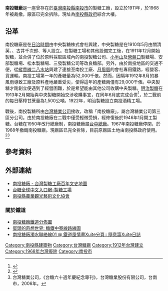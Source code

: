 {{coord|23.902683|120.689637|scale:10000|display=title}}
'''南投糖廠'''是一座曾存在於[[臺灣|臺灣]][[南投縣|南投縣]][[南投市|南投市]]的製糖工廠，設立於1911年，於1968年被裁撤，廠區已完全拆除，現址為[[南投縣政府|南投縣政府]]綜合大樓。

== 沿革 ==

南投糖廠是在[[台灣日治時期|日治時期]]由中央製糖株式會社興建，中央製糖是在1910年5月由關清英、{{link-jp|中村房次郎|中村房次郎}}、古井千次郎、{{link-jp|梅浦精一|梅浦精一}}等人設立。在製糖工場和其他設備完工後，在1911年12月開始製糖，並合併了位於原料採取區域內的南投製糖公司、[[小半山|小半山]]及[[營盤口_(南投縣)|營盤口]]製糖場、安部製糖場、松本製糖場、三發製糖公司等改良糖部。另外，由於南投地區的交通不便，從[[縱貫線_(鐵路)|縱貫線]][[二水車站|二八水站]]興建了連接至南投工廠、[[月眉厝|月眉厝]]的會社專用鐵路，經營客、貨運輸。南投工場第一年的產糖量為52,000千俵。然而，因隔年1912年8月的暴風雨導致工廠及原料產地嚴重受災，使得這年的產糖兩僅有29,000千俵。中央製糖才剛創立便遇到了經營困難，於是希望能由其他公司收購中央製糖。[[明治製糖|明治製糖]]在1913年2月開始與中央製糖開始交涉收購事宜，在同年6月底完成合併<ref>{{Cite book|title=臺灣產業之現勢|last=山川|first=岩吉|publisher=臺灣大觀社|year=1913-10-25}}</ref>，於二戰前的每日壓榨甘蔗量為1,500公噸。1922年，明治製糖設立南投酒精工場。

戰後，南投製糖所由[[台灣糖業公司|台灣糖業公司]]接收，改稱「南投糖廠」，屬台灣糖業公司第三區分公司。由於南投糖廠在二戰中僅受輕微受損，經修復後於1946年1月開工製糖。台糖在1950年改行總廠制，南投糖廠屬[[台中糖廠|台中總廠]]。1967年南投糖廠停閉，於1968年撤銷南投糖廠。現廠區已完全拆除，目前原廠區土地由南投縣政府使用。<ref>{{Cite web|title=南投糖廠|url=http://map.net.tw/taisugar/?dir-item=%E5%8D%97%E6%8A%95%E7%B3%96%E5%BB%A0|publisher=台灣製糖工場百年文史地圖|access-date=2016-12-01|archive-date=2019-05-06|archive-url=https://web.archive.org/web/20190506114014/http://map.net.tw/taisugar/?dir-item=%E5%8D%97%E6%8A%95%E7%B3%96%E5%BB%A0|dead-url=no}}</ref><ref name="台糖六十週年慶紀念專刊">台灣糖業公司，《台糖六十週年慶紀念專刊》，台灣糖業股份有限公司，台南市，2006年。</ref>

== 參考資料 ==
{{reflist|2}}

== 外部連結 ==
* [http://map.net.tw/taisugar/?dir-item=%E5%8D%97%E6%8A%95%E7%B3%96%E5%BB%A0 南投糖廠 - 台灣製糖工廠百年文史地圖]{{Wayback|url=http://map.net.tw/taisugar/?dir-item=%E5%8D%97%E6%8A%95%E7%B3%96%E5%BB%A0 |date=20190506114014 }}
* [http://www.taisugar.com.tw/chinese/CP.aspx?s=434&n=10033 台糖全球中文入口網-製糖工場]{{Wayback|url=http://www.taisugar.com.tw/chinese/CP.aspx?s=434&n=10033 |date=20161201143447 }}
* [https://web.archive.org/web/20161201055654/http://www.nataca.org.tw/modules/tad_book3/page.php?tbdsn=165 南投縣農業觀光藝術文化協會]

=== 關於鐵道 ===
* [https://www.google.com/maps/d/viewer?mid=1nsratZXPjd0UW-UtEqqOV3vC1m8&hl=en_US&ll=23.898256905100997%2C120.69453449999992&z=11 南投糖廠鐵道分佈圖]{{Wayback|url=https://www.google.com/maps/d/viewer?mid=1nsratZXPjd0UW-UtEqqOV3vC1m8&hl=en_US&ll=23.898256905100997%2C120.69453449999992&z=11 |date=20161201144108 }}
* [http://egghead0522.blogspot.tw/2011/10/blog-post_02.html 蛋頭的奇想世界: 糖鐵中寮線路線圖]{{Wayback|url=http://egghead0522.blogspot.tw/2011/10/blog-post_02.html |date=20161201212133 }}
* [http://blog.xuite.net/sjm235/beauty/29778448-%E5%8D%97%E6%8A%95%E7%B3%96%E5%BB%A0%E6%BF%81%E6%B0%B4%E8%81%AF%E7%B5%A1%E7%B7%9A+++++01 南投糖廠濁水聯絡線01 @ 鐵道風情畫Xuite分頁:: 隨意窩Xuite日誌]{{Wayback|url=http://blog.xuite.net/sjm235/beauty/29778448-%E5%8D%97%E6%8A%95%E7%B3%96%E5%BB%A0%E6%BF%81%E6%B0%B4%E8%81%AF%E7%B5%A1%E7%B7%9A+++++01 |date=20191017041108 }}
{{台灣糖廠列表}}
[[Category:南投縣建築物|Category:南投縣建築物]]
[[Category:台灣糖廠|Category:台灣糖廠]]
[[Category:1912年台灣建立|Category:1912年台灣建立]]
[[Category:1968年台灣廢除|Category:1968年台灣廢除]]
[[Category:南投市|Category:南投市]]